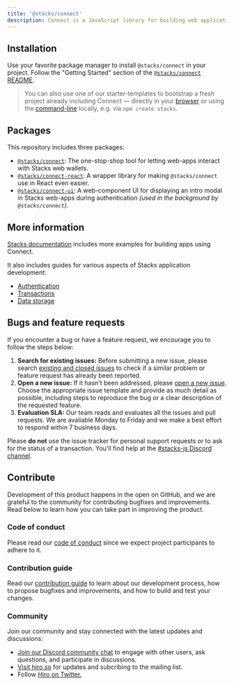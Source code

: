```yaml
---
title: '@stacks/connect'
description: Connect is a JavaScript library for building web applications connected to Stacks.
---
```


## Installation

Use your favorite package manager to install `@stacks/connect` in your project.
Follow the "Getting Started" section of the [`@stacks/connect` README](https://github.com/hirosystems/connect/tree/main/packages/connect).

> You can also use one of our starter-templates to bootstrap a fresh project already including Connect — directly in your [browser](https://docs.hiro.so/stacksjs-starters) or using the [command-line](https://github.com/hirosystems/stacks.js-starters) locally, e.g. via `npm create stacks`.

## Packages

This repository includes three packages:

- [`@stacks/connect`](./packages/connect): The one-stop-shop tool for letting web-apps interact with Stacks web wallets.
- [`@stacks/connect-react`](./packages/connect-react): A wrapper library for making `@stacks/connect` use in React even easier.
- [`@stacks/connect-ui`](./packages/connect-ui): A web-component UI for displaying an intro modal in Stacks web-apps during authentication _(used in the background by `@stacks/connect`)_.

## More information

[Stacks documentation](https://docs.stacks.co/build-apps/overview) includes more examples for building apps using Connect.

It also includes guides for various aspects of Stacks application development:

- [Authentication](https://docs.stacks.co/build-apps/references/authentication)
- [Transactions](https://docs.stacks.co/understand-stacks/technical-specs#transactions)
- [Data storage](https://docs.stacks.co/build-apps/references/gaia#understand-data-storage)

## Bugs and feature requests

If you encounter a bug or have a feature request, we encourage you to follow the steps below:

1.  **Search for existing issues:** Before submitting a new issue, please search [existing and closed issues](https://github.com/hirosystems/connect/issues) to check if a similar problem or feature request has already been reported.
1.  **Open a new issue:** If it hasn't been addressed, please [open a new issue](https://github.com/hirosystems/connect/issues/new/choose). Choose the appropriate issue template and provide as much detail as possible, including steps to reproduce the bug or a clear description of the requested feature.
1.  **Evaluation SLA:** Our team reads and evaluates all the issues and pull requests. We are avaliable Monday to Friday and we make a best effort to respond within 7 business days.

Please **do not** use the issue tracker for personal support requests or to ask for the status of a transaction. You'll find help at the [#stacks-js Discord channel](https://stacks.chat/).

## Contribute

Development of this product happens in the open on GitHub, and we are grateful to the community for contributing bugfixes and improvements. Read below to learn how you can take part in improving the product.

### Code of conduct

Please read our [code of conduct](https://github.com/hirosystems/connect/blob/main/CODE_OF_CONDUCT.md) since we expect project participants to adhere to it.

### Contribution guide

Read our [contribution guide](https://github.com/hirosystems/connect/blob/main/.github/CONTRIBUTING.md) to learn about our development process, how to propose bugfixes and improvements, and how to build and test your changes.

### Community

Join our community and stay connected with the latest updates and discussions:

- [Join our Discord community chat](https://stacks.chat/) to engage with other users, ask questions, and participate in discussions.
- [Visit hiro.so](https://www.hiro.so/) for updates and subcribing to the mailing list.
- Follow [Hiro on Twitter.](https://twitter.com/hirosystems)
